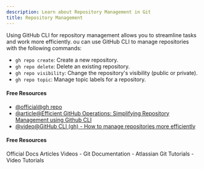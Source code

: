```yaml
---
description: Learn about Repository Management in Git
title: Repository Management
---
```


Using GitHub CLI for repository management allows you to streamline tasks and work more efficiently. ou can use GitHub CLI to manage repositories with the following commands:

- `gh repo create`: Create a new repository.
- `gh repo delete`: Delete an existing repository.
- `gh repo visibility`: Change the repository's visibility (public or private).
- `gh repo topic`: Manage topic labels for a repository.

#### Free Resources

- [@official@gh repo](https://cli.github.com/manual/gh_repo)
- [@article@Efficient GitHub Operations: Simplifying Repository Management using Github CLI](https://dev.to/yutee_okon/efficient-github-operations-simplifying-repository-management-using-github-cli-190l)
- [@video@GitHub CLI (gh) - How to manage repositories more efficiently](https://www.youtube.com/watch?v=BII6ZY2Rnlc)

#### Free Resources

<Tabs defaultValue="official">
<TabsList>
<TabsTrigger value="official">Official Docs</TabsTrigger>
<TabsTrigger value="article">Articles</TabsTrigger>
<TabsTrigger value="video">Videos</TabsTrigger>
</TabsList>

<TabsContent value="official">
- <Link href="https://git-scm.com/docs">Git Documentation</Link>
</TabsContent>
<TabsContent value="article">
- <Link href="https://www.atlassian.com/git/tutorials">Atlassian Git Tutorials</Link>
</TabsContent>
<TabsContent value="video">
- <Link href="https://www.youtube.com/results?search_query=git+repository-management+tutorial">Video Tutorials</Link>
</TabsContent>
</Tabs>

<Outlet path="5-github/basics/repository-management" />

